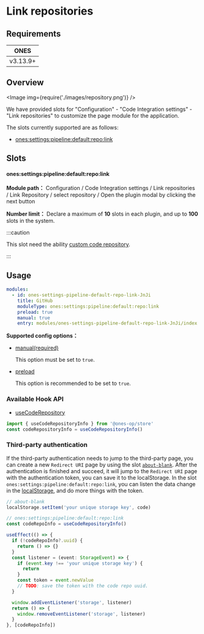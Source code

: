 # Link repositories


## Requirements

|   ONES   |
| :------: |
| v3.13.9+ |

## Overview

<Image img={require('./images/repository.png')} />

We have provided slots for "Configuration" - "Code Integration settings" - "Link repositories" to customize the page module for the application.

The slots currently supported are as follows:

- [ones:settings:pipeline:default:repo:link](#onessettingspipelinedefaultrepolink)

## Slots

#### ones:settings:pipeline:default:repo:link

**Module path：** Configuration / Code Integration settings / Link repositories / Link Repository / select repository / Open the plugin modal by clicking the next button

**Number limit：** Declare a maximum of **10** slots in each plugin, and up to **100** slots in the system.

:::caution

This slot need the ability [custom code repository](../../../../../../business/custom-code-repository/custom-code-repository.mdx).

:::

## Usage

```yaml
modules:
  - id: ones-settings-pipeline-default-repo-link-JnJi
    title: GitHub
    moduleType: ones:settings:pipeline:default:repo:link
    preload: true
    manual: true
    entry: modules/ones-settings-pipeline-default-repo-link-JnJi/index.html
```

**Supported config options：**

- [manual(required)](../../../../../../../reference/config/plugin.yaml#manual)

  This option must be set to `true`.

- [preload](../../../../../../../reference/config/plugin.yaml#preload)

  This option is recommended to be set to `true`.

### Available Hook API

- [useCodeRepository](../../../../../../../reference/packages/store/store.md#useCodeRepository)

```ts
import { useCodeRepositoryInfo } from '@ones-op/store'
const codeRepositoryInfo = useCodeRepositoryInfo()
```

### Third-party authentication

If the third-party authentication needs to jump to the third-party page, you can create a new `Redirect URI` page by using
the slot [`about-blank`](../../../../../global/blank). After the authentication is finished and succeed, it will jump to the
`Redirect URI` page with the authentication token, you can save it to the localStorage. In the slot `ones:settings:pipeline:default:repo:link`,
you can listen the data change in the [localStorage](https://developer.mozilla.org/en-US/docs/Web/API/StorageEvent), and
do more things with the token.

```ts
// about-blank
localStorage.setItem('your unique storage key', code)
```

```ts
// ones:settings:pipeline:default:repo:link
const codeRepoInfo = useCodeRepositoryInfo()

useEffect(() => {
  if (!codeRepoInfo?.uuid) {
    return () => {}
  }
  const listener = (event: StorageEvent) => {
    if (event.key !== 'your unique storage key') {
      return
    }
    const token = event.newValue
    // TODO: save the token with the code repo uuid.
  }

  window.addEventListener('storage', listener)
  return () => {
    window.removeEventListener('storage', listener)
  }
}, [codeRepoInfo])
```
